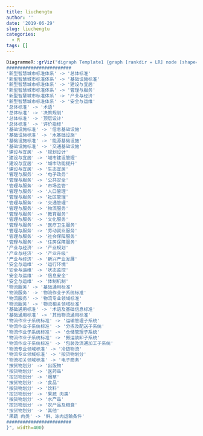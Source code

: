 ```yaml
---
title: liuchengtu
author: ''
date: '2019-06-29'
slug: liuchengtu
categories:
  - R
tags: []
---
```


```R
DiagrammeR::grViz("digraph Template1 {graph [rankdir = LR] node [shape=rectangle style=filled color=white fillcolor=salmon fontcolor=white arrowcolor=red alpha=55 fontname = '微软雅黑'] edge [color = grey]
########################
'新型智慧城市标准体系' -> '总体标准'
'新型智慧城市标准体系' -> '基础设施标准'
'新型智慧城市标准体系' -> '建设与宜居'
'新型智慧城市标准体系' -> '管理与服务'
'新型智慧城市标准体系' -> '产业与经济'
'新型智慧城市标准体系' -> '安全与运维'
'总体标准' -> '术语'
'总体标准' -> '决策规划'
'总体标准' -> '顶层设计'
'总体标准' -> '评价指标'
'基础设施标准' -> '信息基础设施'
'基础设施标准' -> '水基础设施'
'基础设施标准' -> '能源基础设施'
'基础设施标准' -> '交通基础设施'
'建设与宜居' -> '规划设计'
'建设与宜居' -> '城市建设管理'
'建设与宜居' -> '城市功能提升'
'建设与宜居' -> '生态宜居'
'管理与服务' -> '电子政务'
'管理与服务' -> '公共安全'
'管理与服务' -> '市场监管'
'管理与服务' -> '人口管理'
'管理与服务' -> '社区管理'
'管理与服务' -> '交通管理'
'管理与服务' -> '物流服务'
'管理与服务' -> '教育服务'
'管理与服务' -> '文化服务'
'管理与服务' -> '医疗卫生服务'
'管理与服务' -> '劳动就业服务'
'管理与服务' -> '社会保障服务'
'管理与服务' -> '住房保障服务'
'产业与经济' -> '产业规划'
'产业与经济' -> '产业升级'
'产业与经济' -> '新兴产业发展'
'安全与运维' -> '运行环境'
'安全与运维' -> '状态监控'
'安全与运维' -> '信息安全'
'安全与运维' -> '体制机制'
'物流服务' -> '基础通用标准'
'物流服务' -> '物流作业子系统标准'
'物流服务' -> '物流专业领域标准'
'物流服务' -> '物流相关领域标准'
'基础通用标准' -> '术语及基础信息标准'
'基础通用标准' -> '其他物流通用标准'
'物流作业子系统标准' -> '运输管理子系统'
'物流作业子系统标准' -> '分拣及配送子系统'
'物流作业子系统标准' -> '仓储管理子系统'
'物流作业子系统标准' -> '搬运装卸子系统'
'物流作业子系统标准' -> '包装及流通加工子系统'
'物流专业领域标准' -> '冷链物流'
'物流专业领域标准' -> '按货物划分'
'物流相关领域标准' -> '电子商务'
'按货物划分' -> '出版物'
'按货物划分' -> '医药品'
'按货物划分' -> '烟草'
'按货物划分' -> '食品'
'按货物划分' -> '饮料'
'按货物划分' -> '果蔬 肉类'
'按货物划分' -> '水产品'
'按货物划分' -> '农产品及粮食'
'按货物划分' -> '其他'
'果蔬 肉类' -> '鲜、冻肉运输条件'
########################
}", width=400)
```

